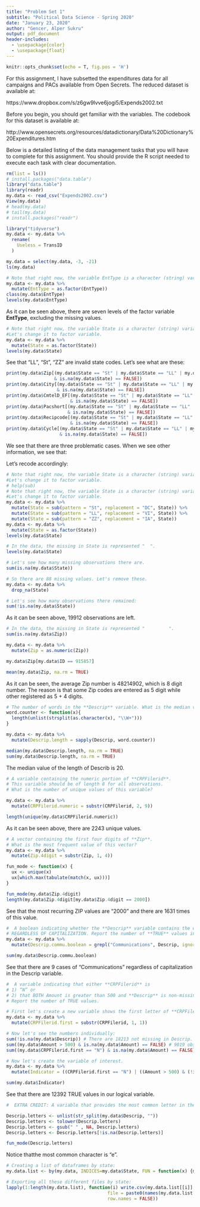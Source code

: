 ```yaml
---
title: "Problem Set 1"
subtitle: "Political Data Science - Spring 2020"
date: "January 23, 2020"
author: "Gencer, Alper Sukru"
output: pdf_document
header-includes:
  - \usepackage{color}
  - \usepackage{float}
---
```


```r
knitr::opts_chunk$set(echo = T, fig.pos = 'H')
```

\section{Instructions}

\begin{enumerate}
  \item The following questions should each be answered within an R script. Be sure to provide many comments in the script to facilitate grading. Undocumented code will not be graded. Once your script is finished, please email Dominique at dlockett@wustl.edu.
  \item You may work in teams, but each student should develop their own R script. To be clear, there should be no copy and paste. Each keystroke in the assignment should be your own.
  \item If you have any questions regarding the Problem Set, contact the TA or use her office hours.
  \item For students new to programming, this may take a while. Get started. 
\end{enumerate}

\newpage
\section{Working with data in R}

For this assignment, I have subsetted the expenditures data for all campaigns and PACs available from Open Secrets. The reduced dataset is available at:

\indent https://www.dropbox.com/s/z6gw9lvve6jogi5/Expends2002.txt

Before you begin, you should get familiar with the variables. The codebook for this dataset is available at:

\indent http://www.opensecrets.org/resources/datadictionary/Data%20Dictionary%20Expenditures.htm

Below is a detailed listing of the data management tasks that you will have to complete for this assignment. You should provide the R script needed to execute each task with clear documentation.

\subsection{1. Open the dataset as a dataframe. This dataframe should have the following properties:}
  \begin{enumerate} 
  \item The column names should match the column names in the original dataset. 
  \item The row names should correspond to the variable ID in the original dataset.
  \end{enumerate}
```r
rm(list = ls())
# install.packages("data.table")
library("data.table")
library(readr)
my.data <- read_csv("Expends2002.csv")
View(my.data)
# head(my.data)
# tail(my.data)
# install.packages("readr")
```
\newpage
\subsection{2. Change the variable name **TransID** to **Useless**.}
\bigskip
```r
library("tidyverse")
my.data <- my.data %>%
  rename(
    Useless = TransID
  )
```
\bigskip
\subsection{3. Remove the variables **Useless**, and **Source** from the dataframe.}
\bigskip
```r
my.data = select(my.data, -3, -21)
ls(my.data)
```
\newpage

\subsection{4. Change the variable **EntType** to a factor. How many levels does this variable have?}
\bigskip
```r
# Note that right now, the variable EntType is a character (string) variable
my.data <- my.data %>%
  mutate(EntType = as.factor(EntType))
class(my.data$EntType)
levels(my.data$EntType)
```
As it can be seen above, there are seven levels of the factor variable **EntType**, excluding the missing values.
\newpage

\subsection{5. The variable **State** contains several obvious errors, as it includes non-existent state codes.}
  \begin{itemize} 
  \item Identify observations that have non-existent state codes.
  \item Write a script to recode these observations. Use the additional information in the dataset (candidate name, city, zip code) to correctly identify each state.
  \end{itemize}
```r
# Note that right now, the variable State is a character (string) variable. 
#Let's change it to factor variable.
my.data <- my.data %>%
  mutate(State = as.factor(State))
levels(my.data$State)
```
\bigskip
See that "LL", "St", "ZZ" are invalid state codes. Let's see what are these:

\bigskip
```r
print(my.data$Zip[(my.data$State == "St" | my.data$State == "LL" | my.data$State == "ZZ") 
                  & is.na(my.data$State) == FALSE])
print(my.data$City[(my.data$State == "St" | my.data$State == "LL" | my.data$State == "ZZ") 
                   & is.na(my.data$State) == FALSE])
print(my.data$CmtelD_EF[(my.data$State == "St" | my.data$State == "LL" | my.data$State == "ZZ") 
                        & is.na(my.data$State) == FALSE])
print(my.data$Pacshort[(my.data$State == "St" | my.data$State == "LL" | my.data$State == "ZZ") 
                       & is.na(my.data$State) == FALSE])
print(my.data$Recipcode[(my.data$State == "St" | my.data$State == "LL" | my.data$State == "ZZ") 
                        & is.na(my.data$State) == FALSE])
print(my.data$Cycle[(my.data$State == "St" | my.data$State == "LL" | my.data$State == "ZZ") 
                    & is.na(my.data$State) == FALSE])

```
\bigskip
We see that there are three problematic cases. When we see other information, we see that:
\begin{enumerate}
\item First candidate (THURMAN, Karen L.) is from Florida (note that she ran in 2002, she has a campaign called "Thurman for Congress", and she is Democrat) and funded by an organized located in Washington DC.
\item Second candidate is from Virgin Islands (note that her address is KINGSHILL VI).
\item Third candidate is from Iowa (note that she is a candidate from the Republican Party of Iowa with ID = C00014498).
\end{enumerate}
Let's recode accordingly:
\bigskip
```r
# Note that right now, the variable State is a character (string) variable. 
#Let's change it to factor variable.
# help(sub)
# Note that right now, the variable State is a character (string) variable. 
#Let's change it to factor variable.
my.data <- my.data %>%
  mutate(State = sub(pattern = "St", replacement = "DC", State)) %>%
  mutate(State = sub(pattern = "LL", replacement = "VI", State)) %>%
  mutate(State = sub(pattern = "ZZ", replacement = "IA", State))
my.data <- my.data %>%
  mutate(State = as.factor(State))
levels(my.data$State)
```
\bigskip

\subsection{6. Remove all observations from the dataset where the variable **State** is missing. Report the number of observations after removing missing values.}
\bigskip

```r
# In the data, the missing in State is represented "  ".
levels(my.data$State)

# Let's see how many missing observations there are.
sum(is.na(my.data$State))

# So there are 88 missing values. Let's remove these.
my.data <- my.data %>%
  drop_na(State)

# Let's see how many observations there remained:
sum(!is.na(my.data$State))
```

\bigskip
As it can be seen above, 19912 observations are left. 

\newpage
\subsection{7. Change the variable **Zip** into a numeric. Be sure to document what you do with missing cases. What is the mean of this variable?}
\bigskip
```r
# In the data, the missing in State is represented "         ".
sum(is.na(my.data$Zip))

my.data <- my.data %>%
  mutate(Zip = as.numeric(Zip))

my.data$Zip[my.data$ID == 915857]

mean(my.data$Zip, na.rm = TRUE)
```
\bigskip
As it can be seen, the average Zip number is 48214902, which is 8 digit number. The reason is that some Zip codes are entered as 5 digit while other registered as 5 + 4 digits.
\newpage

\subsection{8. Create new variables that contain the following information (you will be making several variables), and answer the questions:}
  \begin{enumerate} 
  \item The number of words in the **Descrip** variable. What is the median value of this new variable?
  \item A variable containing the numeric portion of **CRPFilerid**. This variable should be of length 8 for all observations. What is the number of unique values of this variable?
  \item A vector containing the first four digits of **Zip**. What is the most frequent value of this vector?
  \item A boolean indicating whether the **Descrip** variable contains the word “Communications” REGARDLESS OF CAPITALIZATION. Report the number of **TRUE** values in this boolean.
  \item A variable indicating that either **CRPFilerid** is “N” or that BOTH Amount is greater than 500 and **Descrip** is non-missing. Report the number of TRUE values.
  \item EXTRA CREDIT: A variable that provides the most common letter in the Descrip variable.
  \end{enumerate}
\bigskip
```r
# The number of words in the **Descrip** variable. What is the median value of this new variable?
word.counter <- function(x){
  length(unlist(strsplit(as.character(x), "\\W+")))
}

my.data <- my.data %>%
  mutate(Descrip.length = sapply(Descrip, word.counter))

median(my.data$Descrip.length, na.rm = TRUE)
sum(my.data$Descrip.length, na.rm = TRUE)
```
\bigskip
The median value of the length of Describ is 20.
\bigskip
```r
# A variable containing the numeric portion of **CRPFilerid**. 
# This variable should be of length 8 for all observations. 
# What is the number of unique values of this variable?

my.data <- my.data %>%
  mutate(CRPFilerid.numeric = substr(CRPFilerid, 2, 9))

length(unique(my.data$CRPFilerid.numeric))
```
\bigskip
As it can be seen above, there are 2243 unique values.
\bigskip
```r
# A vector containing the first four digits of **Zip**. 
# What is the most frequent value of this vector?
my.data <- my.data %>%
  mutate(Zip.4digit = substr(Zip, 1, 4))

fun_mode <- function(x) {
  ux <- unique(x)
  ux[which.max(tabulate(match(x, ux)))]
}

fun_mode(my.data$Zip.4digit)
length(my.data$Zip.4digit[my.data$Zip.4digit == 2000])

```
\bigskip
See that the most recurring ZIP values are "2000" and there are 1631 times of this value.
\bigskip
```r
#  A boolean indicating whether the **Descrip** variable contains the word “Communications” 
# REGARDLESS OF CAPITALIZATION. Report the number of **TRUE** values in this boolean.
my.data <- my.data %>%
  mutate(Descrip.commu.boolean = grepl("Communications", Descrip, ignore.case = TRUE))

sum(my.data$Descrip.commu.boolean)
```
\bigskip
See that there are 9 cases of "Communications" regardless of capitalization in the Descrip variable.
\bigskip
```r
#  A variable indicating that either **CRPFilerid** is 
# 1) “N” or 
# 2) that BOTH Amount is greater than 500 and **Descrip** is non-missing. 
# Report the number of TRUE values.

# First let's create a new variable shows the first letter of **CRPFilerid**:
my.data <- my.data %>%
  mutate(CRPFilerid.first = substr(CRPFilerid, 1, 1))

# Now let's see the numbers individually:
sum(!is.na(my.data$Descrip)) # There are 18213 not missing in Descrip.
sum((my.data$Amount > 500) & is.na(my.data$Amount) == FALSE) # 9019 observations with **Amount** greater than 500.
sum((my.data$CRPFilerid.first == "N") & is.na(my.data$Amount) == FALSE)# 7247 observations starting with "N"

# Now let's create the variable of interest.
my.data <- my.data %>%
  mutate(Indicator = ((CRPFilerid.first == "N") | ((Amount > 500) & (!is.na(Descrip)))))  

sum(my.data$Indicator)
```
\bigskip
See that there are 12392 TRUE values in our logical variable.
\bigskip
```r
#  EXTRA CREDIT: A variable that provides the most common letter in the Descrip variable.

Descrip.letters <- unlist(str_split(my.data$Descrip, ""))
Descrip.letters <- tolower(Descrip.letters)
Descrip.letters <- gsub(" " , NA, Descrip.letters)
Descrip.letters <- Descrip.letters[!is.na(Descrip.letters)]

fun_mode(Descrip.letters)
```
\bigskip
Notice thatthe most common character is "e".
\bigskip
\newpage
\subsection{9. Write a script that subsets the data by state, and writes out a unique CSV file for each subset, where each file has a unique (and meaningful) name (hint: look at by() function).}
\bigskip
```r
# Creating a list of dataframes by state:
my.data.list <- by(my.data, INDICES=my.data$State, FUN = function(x) {my.data})

# Exporting all these different files by state: 
lapply(1:length(my.data.list), function(i) write.csv(my.data.list[[i]], 
                                      file = paste0(names(my.data.list[i]), ".csv"),
                                      row.names = FALSE))
  
```

